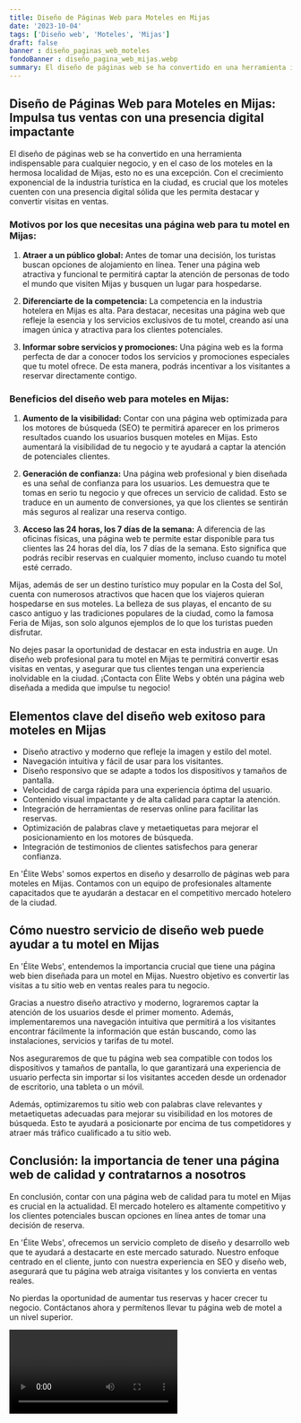 ```yaml
---
title: Diseño de Páginas Web para Moteles en Mijas
date: '2023-10-04'
tags: ['Diseño web', 'Moteles', 'Mijas']
draft: false
banner : diseño_paginas_web_moteles
fondoBanner : diseño_pagina_web_mijas.webp
summary: El diseño de páginas web se ha convertido en una herramienta indispensable para cualquier negocio, y en el caso de los moteles en la hermosa localidad de Mijas, esto no es una excepción. Con el crecimiento exponencial de la industria turística en la ciudad, es crucial que los moteles cuenten con una presencia digital sólida que les permita destacar y convertir visitas en ventas.
---
```


## Diseño de Páginas Web para Moteles en Mijas: Impulsa tus ventas con una presencia digital impactante

El diseño de páginas web se ha convertido en una herramienta indispensable para cualquier negocio, y en el caso de los moteles en la hermosa localidad de Mijas, esto no es una excepción. Con el crecimiento exponencial de la industria turística en la ciudad, es crucial que los moteles cuenten con una presencia digital sólida que les permita destacar y convertir visitas en ventas.

### Motivos por los que necesitas una página web para tu motel en Mijas:

1. **Atraer a un público global:** Antes de tomar una decisión, los turistas buscan opciones de alojamiento en línea. Tener una página web atractiva y funcional te permitirá captar la atención de personas de todo el mundo que visiten Mijas y busquen un lugar para hospedarse.

2. **Diferenciarte de la competencia:** La competencia en la industria hotelera en Mijas es alta. Para destacar, necesitas una página web que refleje la esencia y los servicios exclusivos de tu motel, creando así una imagen única y atractiva para los clientes potenciales.

3. **Informar sobre servicios y promociones:** Una página web es la forma perfecta de dar a conocer todos los servicios y promociones especiales que tu motel ofrece. De esta manera, podrás incentivar a los visitantes a reservar directamente contigo.

### Beneficios del diseño web para moteles en Mijas:

1. **Aumento de la visibilidad:** Contar con una página web optimizada para los motores de búsqueda (SEO) te permitirá aparecer en los primeros resultados cuando los usuarios busquen moteles en Mijas. Esto aumentará la visibilidad de tu negocio y te ayudará a captar la atención de potenciales clientes.

2. **Generación de confianza:** Una página web profesional y bien diseñada es una señal de confianza para los usuarios. Les demuestra que te tomas en serio tu negocio y que ofreces un servicio de calidad. Esto se traduce en un aumento de conversiones, ya que los clientes se sentirán más seguros al realizar una reserva contigo.

3. **Acceso las 24 horas, los 7 días de la semana:** A diferencia de las oficinas físicas, una página web te permite estar disponible para tus clientes las 24 horas del día, los 7 días de la semana. Esto significa que podrás recibir reservas en cualquier momento, incluso cuando tu motel esté cerrado.

Mijas, además de ser un destino turístico muy popular en la Costa del Sol, cuenta con numerosos atractivos que hacen que los viajeros quieran hospedarse en sus moteles. La belleza de sus playas, el encanto de su casco antiguo y las tradiciones populares de la ciudad, como la famosa Feria de Mijas, son solo algunos ejemplos de lo que los turistas pueden disfrutar.

No dejes pasar la oportunidad de destacar en esta industria en auge. Un diseño web profesional para tu motel en Mijas te permitirá convertir esas visitas en ventas, y asegurar que tus clientes tengan una experiencia inolvidable en la ciudad. ¡Contacta con Élite Webs y obtén una página web diseñada a medida que impulse tu negocio!

<GifSeo />

<Cta />

## Elementos clave del diseño web exitoso para moteles en Mijas

- Diseño atractivo y moderno que refleje la imagen y estilo del motel.
- Navegación intuitiva y fácil de usar para los visitantes.
- Diseño responsivo que se adapte a todos los dispositivos y tamaños de pantalla.
- Velocidad de carga rápida para una experiencia óptima del usuario.
- Contenido visual impactante y de alta calidad para captar la atención.
- Integración de herramientas de reservas online para facilitar las reservas.
- Optimización de palabras clave y metaetiquetas para mejorar el posicionamiento en los motores de búsqueda.
- Integración de testimonios de clientes satisfechos para generar confianza.

En 'Élite Webs' somos expertos en diseño y desarrollo de páginas web para moteles en Mijas. Contamos con un equipo de profesionales altamente capacitados que te ayudarán a destacar en el competitivo mercado hotelero de la ciudad.

## Cómo nuestro servicio de diseño web puede ayudar a tu motel en Mijas

En 'Élite Webs', entendemos la importancia crucial que tiene una página web bien diseñada para un motel en Mijas. Nuestro objetivo es convertir las visitas a tu sitio web en ventas reales para tu negocio.

Gracias a nuestro diseño atractivo y moderno, lograremos captar la atención de los usuarios desde el primer momento. Además, implementaremos una navegación intuitiva que permitirá a los visitantes encontrar fácilmente la información que están buscando, como las instalaciones, servicios y tarifas de tu motel.

Nos aseguraremos de que tu página web sea compatible con todos los dispositivos y tamaños de pantalla, lo que garantizará una experiencia de usuario perfecta sin importar si los visitantes acceden desde un ordenador de escritorio, una tableta o un móvil.

Además, optimizaremos tu sitio web con palabras clave relevantes y metaetiquetas adecuadas para mejorar su visibilidad en los motores de búsqueda. Esto te ayudará a posicionarte por encima de tus competidores y atraer más tráfico cualificado a tu sitio web.

## Conclusión: la importancia de tener una página web de calidad y contratarnos a nosotros

En conclusión, contar con una página web de calidad para tu motel en Mijas es crucial en la actualidad. El mercado hotelero es altamente competitivo y los clientes potenciales buscan opciones en línea antes de tomar una decisión de reserva.

En 'Élite Webs', ofrecemos un servicio completo de diseño y desarrollo web que te ayudará a destacarte en este mercado saturado. Nuestro enfoque centrado en el cliente, junto con nuestra experiencia en SEO y diseño web, asegurará que tu página web atraiga visitantes y los convierta en ventas reales.

No pierdas la oportunidad de aumentar tus reservas y hacer crecer tu negocio. Contáctanos ahora y permítenos llevar tu página web de motel a un nivel superior.

<Video />

<CtaBot job='Moteles' city='Mijas'/>

<Gmaps query='Mijas+españa+maps' />